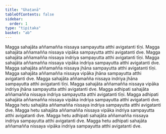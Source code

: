 ```yaml
---
title: "Ghaṭanā"
tableOfContents: false
sidebar:
  order: 1
type: "tipitaka"
basket: "ab"
---
```



<DynamicBreadcrumb />

<Paragraph number="1995">
Magga sahajāta aññamañña nissaya sampayutta atthi avigatanti tīṇi. Magga sahajāta aññamañña nissaya vipāka sampayutta atthi avigatanti dve.
</Paragraph>

<Paragraph number="1996">
Magga sahajāta aññamañña nissaya indriya sampayutta atthi avigatanti tīṇi. Magga sahajāta aññamañña nissaya vipāka indriya sampayutta atthi avigatanti dve.
</Paragraph>

<Paragraph number="1997">
Magga sahajāta aññamañña nissaya jhāna sampayutta atthi avigatanti tīṇi. Magga sahajāta aññamañña nissaya vipāka jhāna sampayutta atthi avigatanti dve.
</Paragraph>

<Paragraph number="1998">
Magga sahajāta aññamañña nissaya indriya jhāna sampayutta atthi avigatanti tīṇi. Magga sahajāta aññamañña nissaya vipāka indriya jhāna sampayutta atthi avigatanti dve.
</Paragraph>

<Paragraph number="1999">
Magga adhipati sahajāta aññamañña nissaya indriya sampayutta atthi avigatanti tīṇi. Magga adhipati sahajāta aññamañña nissaya vipāka indriya sampayutta atthi avigatanti dve.
</Paragraph>

<Paragraph number="2000">
Magga hetu sahajāta aññamañña nissaya indriya sampayutta atthi avigatanti dve. Magga hetu sahajāta aññamañña nissaya vipāka indriya sampayutta atthi avigatanti dve.
</Paragraph>

<Paragraph number="2001">
Magga hetu adhipati sahajāta aññamañña nissaya indriya sampayutta atthi avigatanti dve. Magga hetu adhipati sahajāta aññamañña nissaya vipāka indriya sampayutta atthi avigatanti dve.
</Paragraph>